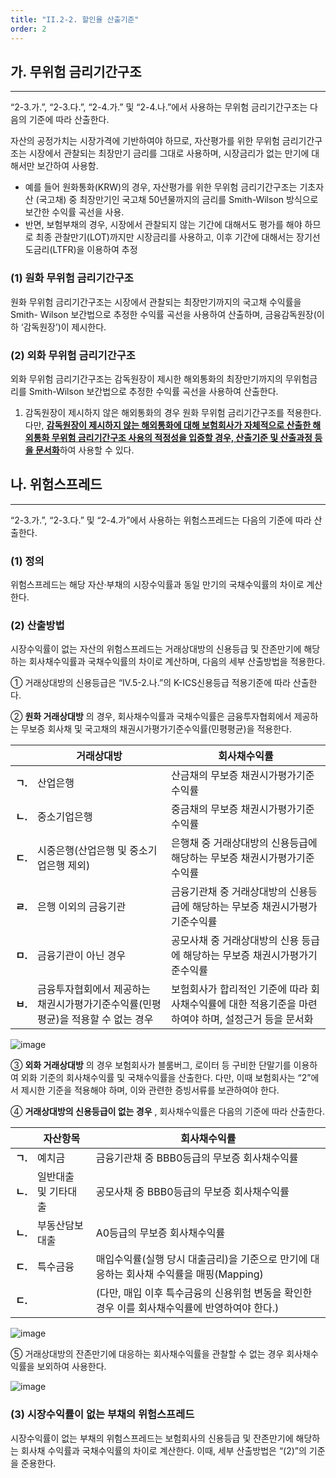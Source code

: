 ```yaml
---
title: "II.2-2. 할인율 산출기준"
order: 2
---
```




## 가. 무위험 금리기간구조
---
“2-3.가.”, “2-3.다.”, “2-4.가.” 및 “2-4.나.”에서 사용하는 무위험 금리기간구조는 다음의 기준에 따라 산출한다.

<Accordion multiple activeIndex={[]}>
<AccordionTab title="자산평가를 위한 무위험 금리기간구조">

자산의 공정가치는 시장가격에 기반하여야 하므로, 자산평가를 위한 무위험 금리기간구조는 시장에서 관찰되는 최장만기 금리를 그대로 사용하며, 시장금리가 없는 만기에 대해서만 보간하여 사용함.
- 예를 들어 원화통화(KRW)의 경우, 자산평가를 위한 무위험 금리기간구조는 기초자산 (국고채) 중 최장만기인 국고채 50년물까지의 금리를 Smith-Wilson 방식으로 보간한 수익률 곡선을 사용.
- 반면, 보험부채의 경우, 시장에서 관찰되지 않는 기간에 대해서도 평가를 해야 하므로 최종 관찰만기(LOT)까지만 시장금리를 사용하고, 이후 기간에 대해서는 장기선도금리(LTFR)을 이용하여 추정

</AccordionTab>
</Accordion>

### (1) 원화 무위험 금리기간구조
원화 무위험 금리기간구조는 시장에서 관찰되는 최장만기까지의 국고채 수익률을 Smith- Wilson 보간법으로 추정한 수익률 곡선을 사용하여 산출하며, 금융감독원장(이하 ‘감독원장’)이 제시한다.
### (2) 외화 무위험 금리기간구조
외화 무위험 금리기간구조는 감독원장이 제시한 해외통화의 최장만기까지의 무위험금리를 Smith-Wilson 보간법으로 추정한 수익률 곡선을 사용하여 산출한다.
  1. 감독원장이 제시하지 않은 해외통화의 경우 원화 무위험 금리기간구조를 적용한다. 다만, [**<u>감독원장이 제시하지 않는 해외통화에 대해 보험회사가 자체적으로 산출한 해외통화 무위험 금리기간구조 사용의 적정성을 입증할 경우, 산출기준 및 산출과정 등을 문서화</u>**](../../../05-doc/index)하여 사용할 수 있다.

## 나. 위험스프레드
---
 “2-3.가.”, “2-3.다.” 및 “2-4.가”에서 사용하는 위험스프레드는 다음의 기준에 따라 산출한다.
### (1) 정의
위험스프레드는 해당 자산·부채의 시장수익률과 동일 만기의 국채수익률의 차이로 계산한다.
### (2) 산출방법
시장수익률이 없는 자산의 위험스프레드는 거래상대방의 신용등급 및 잔존만기에 해당하는 회사채수익률과 국채수익률의 차이로 계산하며, 다음의 세부 산출방법을 적용한다.

<Card>

① 거래상대방의 신용등급은 “IV.5-2.나.”의 K-ICS신용등급 적용기준에 따라 산출한다.

② **원화 거래상대방** 의 경우, 회사채수익률과 국채수익률은 금융투자협회에서 제공하는 무보증 회사채 및 국고채의 채권시가평가기준수익률(민평평균)을 적용한다.

|  | **거래상대방** | **회사채수익률** |
|---|---|---|
| **ㄱ.** | 산업은행 |  산금채의 무보증 채권시가평가기준 수익률 |
| **ㄴ.** | 중소기업은행 | 중금채의 무보증 채권시가평가기준 수익률 |
| **ㄷ.** | 시중은행(산업은행 및 중소기업은행 제외) | 은행채 중 거래상대방의 신용등급에 해당하는 무보증 채권시가평가기준수익률 |
| **ㄹ.** | 은행 이외의 금융기관 | 금융기관채 중 거래상대방의 신용등급에 해당하는 무보증 채권시가평가기준수익률 |
| **ㅁ.** | 금융기관이 아닌 경우 | 공모사채 중 거래상대방의 신용 등급에 해당하는 무보증 채권시가평가기준수익률 |
| **ㅂ.** | 금융투자협회에서 제공하는 채권시가평가기준수익률(민평평균)을 적용할 수 없는 경우 | 보험회사가 합리적인 기준에 따라 회사채수익률에 대한 적용기준을 마련하여야 하며, 설정근거 등을 문서화 |

<Accordion multiple activeIndex={[]}>
<AccordionTab title="위험스프레드 산출 예시">

![image](https://user-images.githubusercontent.com/67420397/235571778-6958e76d-82cf-45b5-999d-8d597d7128ba.png)
</AccordionTab>
</Accordion>


③ **외화 거래상대방** 의 경우 보험회사가 블룸버그, 로이터 등 구비한 단말기를 이용하여 외화 기준의 회사채수익률 및 국채수익률을 산출한다. 다만, 이때 보험회사는 “2”에서 제시한 기준을 적용해야 하며, 이와 관련한 증빙서류를 보관하여야 한다.

④ **거래상대방의 신용등급이 없는 경우** , 회사채수익률은 다음의 기준에 따라 산출한다.

|  | **자산항목** | **회사채수익률** |
|---|---|---|
| **ㄱ.** | 예치금 | 금융기관채 중 BBB0등급의 무보증 회사채수익률 |
| **ㄴ.** | 일반대출 및 기타대출 | 공모사채 중 BBB0등급의 무보증 회사채수익률 |
| **ㄴ.** | 부동산담보대출 | A0등급의 무보증 회사채수익률 |
| **ㄷ.** | 특수금융 | 매입수익률(실행 당시 대출금리)을 기준으로 만기에 대응하는 회사채 수익률을 매핑(Mapping) |
| **ㄷ.** |  | (다만, 매입 이후 특수금융의 신용위험 변동을 확인한 경우 이를 회사채수익률에 반영하여야 한다.) |


<Accordion multiple activeIndex={[]}>
<AccordionTab title="매입수익률 매핑 예시">

![image](https://user-images.githubusercontent.com/67420397/236624093-87eb5424-a993-48e8-8861-d1c01e41ae47.png)
</AccordionTab>
</Accordion>



⑤ 거래상대방의 잔존만기에 대응하는 회사채수익률을 관찰할 수 없는 경우 회사채수익률을 보외하여 사용한다.

<AccordionTab title="잔존만기에 대응하는 회사채수익률을 관찰할 수 없는 경우의 추정방법(예시)">

![image](https://user-images.githubusercontent.com/67420397/236624372-9a306892-d72d-412b-8cd1-6ce0f255290d.png)
</AccordionTab>

</Card>


### (3) 시장수익률이 없는 부채의 위험스프레드
시장수익률이 없는 부채의 위험스프레드는 보험회사의 신용등급 및 잔존만기에 해당하는 회사채 수익률과 국채수익률의 차이로 계산한다. 이때, 세부 산출방법은 “(2)”의 기준을 준용한다.
